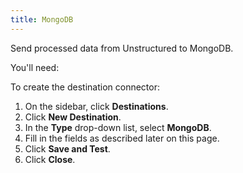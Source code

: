 ```yaml
---
title: MongoDB
---
```


Send processed data from Unstructured to MongoDB.

You'll need:


<MongoDBPrerequisites />

To create the destination connector:

1. On the sidebar, click **Destinations**.
2. Click **New Destination**.
3. In the **Type** drop-down list, select **MongoDB**.
4. Fill in the fields as described later on this page.
5. Click **Save and Test**.
6. Click **Close**.


<MongoDBFields />
